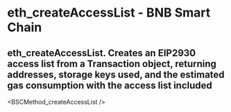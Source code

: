 # eth_createAccessList - BNB Smart Chain

## eth_createAccessList. Creates an EIP2930 access list from a Transaction object, returning addresses, storage keys used, and the estimated gas consumption with the access list included


<BSCMethod_createAccessList />
